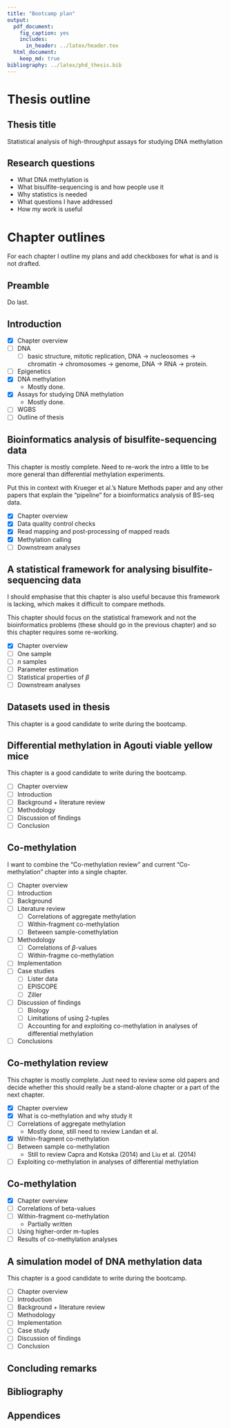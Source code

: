 ```yaml
---
title: "Bootcamp plan"
output:
  pdf_document:
    fig_caption: yes
    includes:
      in_header: ../latex/header.tex
  html_document:
    keep_md: true
bibliography: ../latex/phd_thesis.bib
---
```


# Thesis outline

## Thesis title

Statistical analysis of high-throughput assays for studying DNA methylation

## Research questions

* What DNA methylation is
* What bisulfite-sequencing is and how people use it
* Why statistics is needed
* What questions I have addressed
* How my work is useful

# Chapter outlines

For each chapter I outline my plans and add checkboxes for what is and is not drafted.

## Preamble

Do last.

## Introduction

- [x] Chapter overview
- [ ] DNA
  - [ ] basic structure, mitotic replication, DNA -> nucleosomes -> chromatin -> chromosomes -> genome, DNA -> RNA -> protein.
- [ ] Epigenetics
- [x] DNA methylation
  - Mostly done.
- [x] Assays for studying DNA methylation
  - Mostly done.
- [ ] WGBS
- [ ] Outline of thesis

## Bioinformatics analysis of bisulfite-sequencing data

This chapter is mostly complete. Need to re-work the intro a little to be more general than differential methylation experiments.

Put this in context with Krueger et al.'s Nature Methods paper and any other papers that explain the "pipeline" for a bioinformatics analysis of BS-seq data.

- [x] Chapter overview
- [x] Data quality control checks
- [x] Read mapping and post-processing of mapped reads
- [x] Methylation calling
- [ ] Downstream analyses

## A statistical framework for analysing bisulfite-sequencing data

I should emphasise that this chapter is also useful because this framework is lacking, which makes it difficult to compare methods.

This chapter should focus on the statistical framework and not the bioinformatics problems (these should go in the previous chapter) and so this chapter requires some re-working.

- [x] Chapter overview
- [ ] One sample
- [ ] _n_ samples
- [ ] Parameter estimation
- [ ] Statistical properties of $\beta$
- [ ] Downstream analyses

## Datasets used in thesis

This chapter is a good candidate to write during the bootcamp.


## Differential methylation in Agouti viable yellow mice

This chapter is a good candidate to write during the bootcamp.

- [ ] Chapter overview
- [ ] Introduction
- [ ] Background + literature review
- [ ] Methodology
- [ ] Discussion of findings
- [ ] Conclusion

## Co-methylation

I want to combine the "Co-methylation review" and current "Co-methylation" chapter into a single chapter.

- [ ] Chapter overview
- [ ] Introduction
- [ ] Background
- [ ] Literature review
  - [ ] Correlations of aggregate methylation
  - [ ] Within-fragment co-methylation
  - [ ] Between sample-comethylation
- [ ] Methodology
  - [ ] Correlations of $\beta$-values
  - [ ] Within-fragme co-methylation
- [ ] Implementation
- [ ] Case studies
  - [ ] Lister data
  - [ ] EPISCOPE
  - [ ] Ziller
- [ ] Discussion of findings
  - [ ] Biology
  - [ ] Limitations of using 2-tuples
  - [ ] Accounting for and exploiting co-methylation in analyses of differential methylation
- [ ] Conclusions

## Co-methylation review

This chapter is mostly complete. Just need to review some old papers and decide whether this should really be a stand-alone chapter or a part of the next chapter.

- [x] Chapter overview
- [x] What is co-methylation and why study it
- [ ] Correlations of aggregate methylation
    - Mostly done, still need to review Landan et al.
- [x] Within-fragment co-methylation
- [ ] Between sample co-methylation
  - Still to review Capra and Kotska (2014) and Liu et al. (2014)
- [ ] Exploiting co-methylation in analyses of differential methylation

## Co-methylation

- [x] Chapter overview
- [ ] Correlations of beta-values
- [ ] Within-fragment co-methylation
  - Partially written
- [ ] Using higher-order m-tuples
- [ ] Results of co-methylation analyses

## A simulation model of DNA methylation data

This chapter is a good candidate to write during the bootcamp.

- [ ] Chapter overview
- [ ] Introduction
- [ ] Background + literature review
- [ ] Methodology
- [ ] Implementation
- [ ] Case study
- [ ] Discussion of findings
- [ ] Conclusion

## Concluding remarks

## Bibliography

## Appendices
